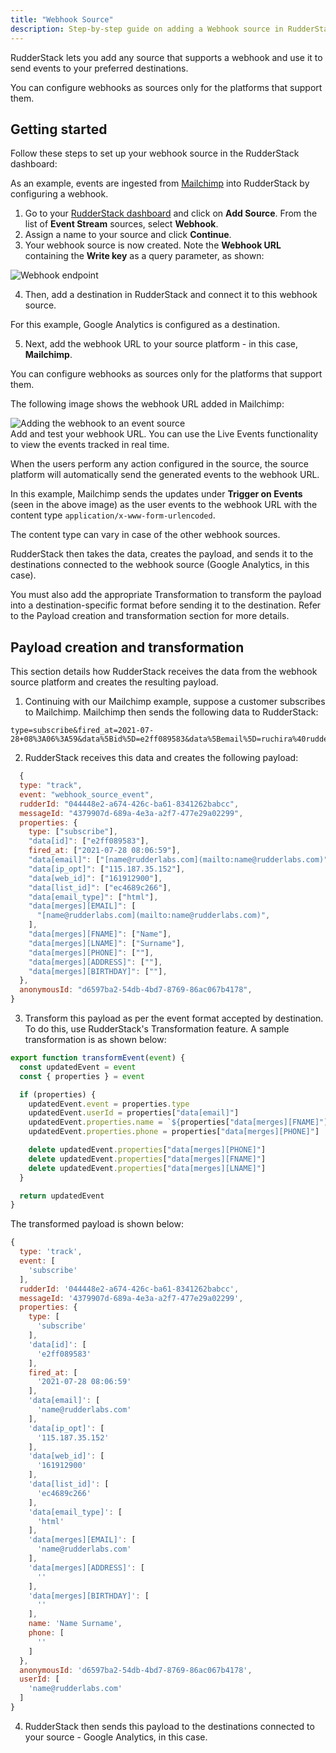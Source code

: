 ```yaml
---
title: "Webhook Source"
description: Step-by-step guide on adding a Webhook source in RudderStack.
---
```


RudderStack lets you add any source that supports a webhook and use it to send events to your preferred destinations.

<div class="warningBlock">
You can configure webhooks as sources only for the platforms that support them.
</div> 

## Getting started

Follow these steps to set up your webhook source in the RudderStack dashboard:

<div class="infoBlock">
As an example, events are ingested from <a href="https://mailchimp.com">Mailchimp</a> into RudderStack by configuring a webhook.
</div>

1. Go to your [RudderStack dashboard](https://app.rudderstack.com/) and click on **Add Source**. From the list of **Event Stream** sources, select **Webhook**.
2. Assign a name to your source and click **Continue**.
3. Your webhook source is now created. Note the **Webhook URL** containing the **Write key** as a query parameter, as shown:

<img src="../../assets/event-stream-sources/webhook-endpoint-url.png" alt="Webhook endpoint" />

4. Then, <Link to="/dashboard-guides/destinations/#adding-a-destination">add a destination in RudderStack</Link> and connect it to this webhook source.

<div class="infoBlock">
For this example, <Link to="/destinations/streaming-destinations/google-analytics-ga/">Google Analytics</Link> is configured as a destination.
</div>

5. Next, add the webhook URL to your source platform - in this case, **Mailchimp**. 

<div class="warningBlock">
You can configure webhooks as sources only for the platforms that support them.
</div> 

The following image shows the webhook URL added in Mailchimp:

<img src="../../assets/event-stream-sources/webhook-5.png" alt="Adding the webhook to an event source" />

<div class="warningBlock">
Add and test your webhook URL. You can use the <Link to="/dashboard-guides/live-events/#source-live-events">Live Events</Link> functionality to view the events tracked in real time.
</div>

When the users perform any action configured in the source, the source platform will automatically send the generated events to the webhook URL.

In this example, Mailchimp sends the updates under **Trigger on Events** \(seen in the above image\) as the user events to the webhook URL with the content type `application/x-www-form-urlencoded`.

<div class="infoBlock">
The content type can vary in case of the other webhook sources.
</div>

RudderStack then takes the data, creates the payload, and sends it to the destinations connected to the webhook source (Google Analytics, in this case).

<div class="warningBlock">
You must also add the appropriate <Link to="/features/transformations/">Transformation</Link> to transform the payload into a destination-specific format before sending it to the destination. Refer to the <Link to="#payload-creation-and-transformation">Payload creation and transformation</Link> section for more details.
</div>

## Payload creation and transformation

This section details how RudderStack receives the data from the webhook source platform and creates the resulting payload.

1. Continuing with our Mailchimp example, suppose a customer subscribes to Mailchimp. Mailchimp then sends the following data to RudderStack:

```
type=subscribe&fired_at=2021-07-28+08%3A06%3A59&data%5Bid%5D=e2ff089583&data%5Bemail%5D=ruchira%40rudderlabs.com&data%5Bemail_type%5D=html&data%5Bip_opt%5D=115.187.35.152&data%5Bweb_id%5D=161912900&data%5Bmerges%5D%5BEMAIL%5D=name%40rudderlabs.com&data%5Bmerges%5D%5BFNAME%5D=Name&data%5Bmerges%5D%5BLNAME%5D=Surname&data%5Bmerges%5D%5BADDRESS%5D=&data%5Bmerges%5D%5BPHONE%5D=&data%5Bmerges%5D%5BBIRTHDAY%5D=&data%5Blist_id%5D=ec4689c266
```

2. RudderStack receives this data and creates the following payload:

```javascript
  {
  type: "track",
  event: "webhook_source_event",
  rudderId: "044448e2-a674-426c-ba61-8341262babcc",
  messageId: "4379907d-689a-4e3a-a2f7-477e29a02299",
  properties: {
    type: ["subscribe"],
    "data[id]": ["e2ff089583"],
    fired_at: ["2021-07-28 08:06:59"],
    "data[email]": ["[name@rudderlabs.com](mailto:name@rudderlabs.com)"],
    "data[ip_opt]": ["115.187.35.152"],
    "data[web_id]": ["161912900"],
    "data[list_id]": ["ec4689c266"],
    "data[email_type]": ["html"],
    "data[merges][EMAIL]": [
      "[name@rudderlabs.com](mailto:name@rudderlabs.com)",
    ],
    "data[merges][FNAME]": ["Name"],
    "data[merges][LNAME]": ["Surname"],
    "data[merges][PHONE]": [""],
    "data[merges][ADDRESS]": [""],
    "data[merges][BIRTHDAY]": [""],
  },
  anonymousId: "d6597ba2-54db-4bd7-8769-86ac067b4178",
}
```

3. Transform this payload as per the event format accepted by destination. To do this, use RudderStack's <Link to="/features/transformations/">Transformation</Link> feature. A sample transformation is as shown below:

```javascript
export function transformEvent(event) {
  const updatedEvent = event
  const { properties } = event

  if (properties) {
    updatedEvent.event = properties.type
    updatedEvent.userId = properties["data[email]"]
    updatedEvent.properties.name = `${properties["data[merges][FNAME]"]} ${properties["data[merges][LNAME]"]}`
    updatedEvent.properties.phone = properties["data[merges][PHONE]"]

    delete updatedEvent.properties["data[merges][PHONE]"]
    delete updatedEvent.properties["data[merges][FNAME]"]
    delete updatedEvent.properties["data[merges][LNAME]"]
  }

  return updatedEvent
}
```

The transformed payload is shown below:

```javascript
{
  type: 'track',
  event: [
    'subscribe'
  ],
  rudderId: '044448e2-a674-426c-ba61-8341262babcc',
  messageId: '4379907d-689a-4e3a-a2f7-477e29a02299',
  properties: {
    type: [
      'subscribe'
    ],
    'data[id]': [
      'e2ff089583'
    ],
    fired_at: [
      '2021-07-28 08:06:59'
    ],
    'data[email]': [
      'name@rudderlabs.com'
    ],
    'data[ip_opt]': [
      '115.187.35.152'
    ],
    'data[web_id]': [
      '161912900'
    ],
    'data[list_id]': [
      'ec4689c266'
    ],
    'data[email_type]': [
      'html'
    ],
    'data[merges][EMAIL]': [
      'name@rudderlabs.com'
    ],
    'data[merges][ADDRESS]': [
      ''
    ],
    'data[merges][BIRTHDAY]': [
      ''
    ],
    name: 'Name Surname',
    phone: [
      ''
    ]
  },
  anonymousId: 'd6597ba2-54db-4bd7-8769-86ac067b4178',
  userId: [
    'name@rudderlabs.com'
  ]
}
```

4. RudderStack then sends this payload to the destinations connected to your source - Google Analytics, in this case.